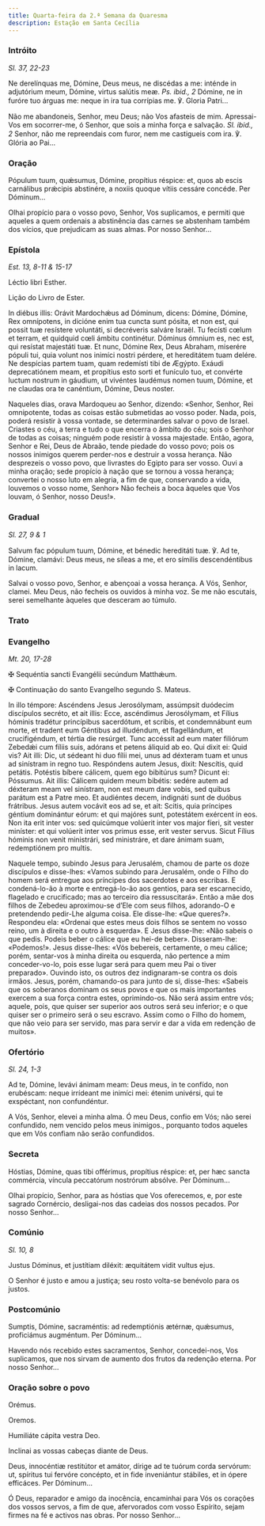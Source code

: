 ```yaml
---
title: Quarta-feira da 2.ª Semana da Quaresma
description: Estação em Santa Cecília
---
```


### Intróito

<em>Sl. 37, 22-23</em>

<div class="side-by-side not-content">

Ne derelínquas me, Dómine, Deus meus, ne discédas a me: inténde in adjutórium meum, Dómine, virtus salútis meæ. <em>Ps. ibid., 2</em> Dómine, ne in furóre tuo árguas me: neque in ira tua corrípias me. ℣. Gloria Patri...

Não me abandoneis, Senhor, meu Deus; não Vos afasteis de mim. Apressai-Vos em socorrer-me, ó Senhor, que sois a minha força e salvação. <em>Sl. ibid., 2</em> Senhor, não me repreendais com furor, nem me castigueis com ira. ℣. Glória ao Pai...

</div>

### Oração

<div class="side-by-side not-content">

Pópulum tuum, quǽsumus, Dómine, propítius réspice: et, quos ab escis carnálibus prǽcipis abstinére, a noxiis quoque vítiis cessáre concéde. Per Dóminum...

Olhai propício para o vosso povo, Senhor, Vos suplicamos, e permiti que aqueles a quem ordenais a abstinência das carnes se abstenham também dos vícios, que prejudicam as suas almas. Por nosso Senhor...

</div>

### Epístola

<em>Est. 13, 8-11 & 15-17</em>

<div class="side-by-side not-content">

Léctio libri Esther.

Lição do Livro de Ester.

In diébus illis: Orávit Mardochǽus ad Dóminum, dicens: Dómine, Dómine, Rex omnípotens, in dicióne enim tua cuncta sunt pósita, et non est, qui possit tuæ resístere voluntáti, si decréveris salváre Israël. Tu fecísti cœlum et terram, et quidquid cœli ámbitu continétur. Dóminus ómnium es, nec est, qui resístat majestáti tuæ. Et nunc, Dómine Rex, Deus Abraham, miserére pópuli tui, quia volunt nos inimíci nostri pérdere, et hereditátem tuam delére. Ne despícias partem tuam, quam redemísti tibi de Ægýpto. Exáudi deprecatiónem meam, et propítius esto sorti et funículo tuo, et convérte luctum nostrum in gáudium, ut vivéntes laudémus nomen tuum, Dómine, et ne claudas ora te canéntium, Dómine, Deus noster.

Naqueles dias, orava Mardoqueu ao Senhor, dizendo: «Senhor, Senhor, Rei omnipotente, todas as coisas estão submetidas ao vosso poder. Nada, pois, poderá resistir à vossa vontade, se determinardes salvar o povo de Israel. Criastes o céu, a terra e tudo o que encerra o âmbito do céu; sois o Senhor de todas as coisas; ninguém pode resistir à vossa majestade. Então, agora, Senhor e Rei, Deus de Abraão, tende piedade do vosso povo; pois os nossos inimigos querem perder-nos e destruir a vossa herança. Não desprezeis o vosso povo, que livrastes do Egipto para ser vosso. Ouvi a minha oração; sede propício à nação que se tornou a vossa herança; convertei o nosso luto em alegria, a fim de que, conservando a vida, louvemos o vosso nome, Senhor» Não fecheis a boca àqueles que Vos louvam, ó Senhor, nosso Deus!».

</div>

### Gradual

<em>Sl. 27, 9 & 1</em>

<div class="side-by-side not-content">

Salvum fac pópulum tuum, Dómine, et bénedic hereditáti tuæ. ℣. Ad te, Dómine, clamávi: Deus meus, ne síleas a me, et ero símilis descendéntibus in lacum.

Salvai o vosso povo, Senhor, e abençoai a vossa herança. A Vós, Senhor, clamei. Meu Deus, não fecheis os ouvidos à minha voz. Se me não escutais, serei semelhante àqueles que desceram ao túmulo.

</div>

### Trato


<LinkCard
  href="/missal/pre-quaresma/quadp3-3#trato"
  title="Trato Quarta-feira de Cinzas"
/>

### Evangelho

<em>Mt. 20, 17-28</em>

<div class="side-by-side not-content">

<span class="cross text-red-500">✠</span> Sequéntia sancti Evangélii secúndum Matthǽum.

<span class="cross text-red-500">✠</span> Continuação do santo Evangelho segundo
S. Mateus.

In illo témpore: Ascéndens Jesus Jerosólymam, assúmpsit duódecim discípulos secréto, et ait illis: Ecce, ascéndimus Jerosólymam, et Fílius hóminis tradétur princípibus sacerdótum, et scribis, et condemnábunt eum morte, et tradent eum Géntibus ad illudéndum, et flagellándum, et crucifigéndum, et tértia die resúrget. Tunc accéssit ad eum mater filiórum Zebedǽi cum fíliis suis, adórans et petens áliquid ab eo. Qui dixit ei: Quid vis? Ait illi: Dic, ut sédeant hi duo fílii mei, unus ad déxteram tuam et unus ad sinístram in regno tuo. Respóndens autem Jesus, dixit: Nescítis, quid petátis. Potéstis bíbere cálicem, quem ego bibitúrus sum? Dicunt ei: Póssumus. Ait illis: Cálicem quidem meum bibétis: sedére autem ad déxteram meam vel sinístram, non est meum dare vobis, sed quibus parátum est a Patre meo. Et audiéntes decem, indignáti sunt de duóbus frátribus. Jesus autem vocávit eos ad se, et ait: Scitis, quia príncipes géntium dominántur eórum: et qui majóres sunt, potestátem exércent in eos. Non ita erit inter vos: sed quicúmque volúerit inter vos major fíeri, sit vester miníster: et qui volúerit inter vos primus esse, erit vester servus. Sicut Fílius hóminis non venit ministrári, sed ministráre, et dare ánimam suam, redemptiónem pro multis.

Naquele tempo, subindo Jesus para Jerusalém, chamou de parte os doze discípulos e disse-lhes: «Vamos subindo para Jerusalém, onde o Filho do homem será entregue aos príncipes dos sacerdotes e aos escribas. E condená-lo-ão à morte e entregá-lo-ão aos gentios, para ser escarnecido, flagelado e crucificado; mas ao terceiro dia ressuscitará». Então a mãe dos filhos de Zebedeu aproximou-se d’Ele com seus filhos, adorando-O e pretendendo pedir-Lhe alguma coisa. Ele disse-lhe: «Que queres?». Respondeu ela: «Ordenai que estes meus dois filhos se sentem no vosso reino, um à direita e o outro à esquerda». E Jesus disse-lhe: «Não sabeis o que pedis. Podeis beber o cálice que eu hei-de beber». Disseram-lhe: «Podemos!». Jesus disse-lhes: «Vós bebereis, certamente, o meu cálice; porém, sentar-vos à minha direita ou esquerda, não pertence a mim conceder-vo-lo, pois esse lugar será para quem meu Pai o tiver preparado». Ouvindo isto, os outros dez indignaram-se contra os dois irmãos. Jesus, porém, chamando-os para junto de si, disse-lhes: «Sabeis que os soberanos dominam os seus povos e que os mais importantes exercem a sua força contra estes, oprimindo-os. Não será assim entre vós; aquele, pois, que quiser ser superior aos outros será seu inferior; e o que quiser ser o primeiro será o seu escravo. Assim como o Filho do homem, que não veio para ser servido, mas para servir e dar a vida em redenção de muitos».

</div>

### Ofertório

<em>Sl. 24, 1-3</em>

<div class="side-by-side not-content">

Ad te, Dómine, levávi ánimam meam: Deus meus, in te confído, non erubéscam: neque irrídeant me inimíci mei: étenim univérsi, qui te exspéctant, non confundéntur.

A Vós, Senhor, elevei a minha alma. Ó meu Deus, confio em Vós; não serei confundido, nem vencido pelos meus inimigos., porquanto todos aqueles que em Vós confiam não serão confundidos.

</div>

### Secreta

<div class="side-by-side not-content">

Hóstias, Dómine, quas tibi offérimus, propítius réspice: et, per hæc sancta commércia, víncula peccatórum nostrórum absólve. Per Dóminum...

Olhai propício, Senhor, para as hóstias que Vos oferecemos, e, por este sagrado Cornércio, desligai-nos das cadeias dos nossos pecados. Por nosso Senhor...

</div>

### Comúnio

<em>Sl. 10, 8</em>

<div class="side-by-side not-content">

Justus Dóminus, et justítiam diléxit: æquitátem vidit vultus ejus.

O Senhor é justo e amou a justiça; seu rosto volta-se benévolo para os justos.

</div>

### Postcomúnio

<div class="side-by-side not-content">

Sumptis, Dómine, sacraméntis: ad redemptiónis ætérnæ, quǽsumus, proficiámus augméntum. Per Dóminum...

Havendo nós recebido estes sacramentos, Senhor, concedei-nos, Vos suplicamos, que nos sirvam de aumento dos frutos da redenção eterna. Por nosso Senhor...

</div>

### Oração sobre o povo

<div class="side-by-side not-content">

<span class="text-red-500 text-center">Orémus.</span>

<span class="text-red-500 text-center">Oremos.</span>

Humiliáte cápita vestra Deo.

Inclinai as vossas cabeças diante de Deus.

Deus, innocéntiæ restitútor et amátor, dírige ad te tuórum corda servórum: ut, spíritus tui fervóre concépto, et in fide inveniántur stábiles, et in ópere efficáces. Per Dóminum...

Ó Deus, reparador e amigo da inocência, encaminhai para Vós os corações dos vossos servos, a fim de que, afervorados com vosso Espírito, sejam firmes na fé e activos nas obras. Por nosso Senhor...

</div>
